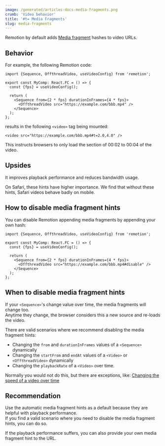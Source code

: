 ```yaml
---
image: /generated/articles-docs-media-fragments.png
crumb: 'Video behavior'
title: '#t= Media Fragments'
slug: media-fragments
---
```


Remotion by default adds [Media fragment](https://www.w3.org/TR/media-frags/) hashes to video URLs.

## Behavior

For example, the following Remotion code:

```tsx twoslash title="MyComp.tsx"
import {Sequence, OffthreadVideo, useVideoConfig} from 'remotion';

export const MyComp: React.FC = () => {
  const {fps} = useVideoConfig();

  return (
    <Sequence from={2 * fps} durationInFrames={4 * fps}>
      <OffthreadVideo src="https://example.com/bbb.mp4" />
    </Sequence>
  );
};
```

results in the following `<video>` tag being mounted:

```tsx
<video src="https://example.com/bbb.mp4#t=2.0,4.0" />
```

This instructs browsers to only load the section of 00:02 to 00:04 of the video.

## Upsides

It improves playback performance and reduces bandwidth usage.

On Safari, these hints have higher importance. We find that without these hints, Safari videos behave badly on mobile.

## How to disable media fragment hints

You can disable Remotion appending media fragments by appending your own hash:

```tsx twoslash title="MyComp.tsx" {8}
import {Sequence, OffthreadVideo, useVideoConfig} from 'remotion';

export const MyComp: React.FC = () => {
  const {fps} = useVideoConfig();

  return (
    <Sequence from={2 * fps} durationInFrames={4 * fps}>
      <OffthreadVideo src="https://example.com/bbb.mp4#disable" />
    </Sequence>
  );
};
```

## When to disable media fragment hints

If your `<Sequence>`'s change value over time, the media fragments will change too.  
Anytime they change, the browser considers this a new source and re-loads the video.

There are valid scenarios where we recommend disabling the media fragment hints:

- Changing the `from` and `durationInFrames` values of a `<Sequence>` dynamically
- Changing the `startFrom` and `endAt` values of a `<Video>` or `<OffthreadVideo>` dynamically
- Changing the `playbackRate` of a `<Video>` over time.

Normally you would not do this, but there are exceptions, like: [Changing the speed of a video over time](/docs/miscellaneous/snippets/accelerated-video)

## Recommendation

Use the automatic media fragment hints as a default because they are helpful with playback performance.  
If you find a valid scenario where you need to disable the media fragment hints, you can do so.

If the playback performance suffers, you can also provide your own media fragment hint to the URL.
